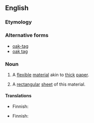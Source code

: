 ==English==

===Etymology===
{{rfe}}

===Alternative forms===
* [[oak-tag]]
* [[oak tag]]

===Noun===
{{en-noun|~}}

# {{context|uncountable|lang=en}} A [[flexible]] [[material]] akin to [[thick]] [[paper]].
# {{context|countable|lang=en}} A [[rectangular]] [[sheet]] of this material.

====Translations====
{{trans-top|flexible material}}
* Finnish: {{t+|fi|kartonki}}
{{trans-mid}}
{{trans-bottom}}

{{trans-top|sheet of that material}}
* Finnish: {{t+|fi|kartonki}}
{{trans-mid}}
{{trans-bottom}}